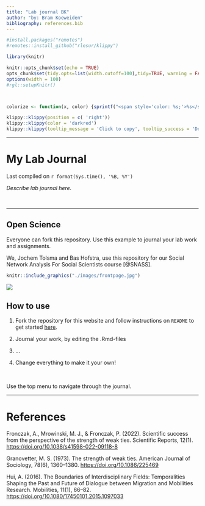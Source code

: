 ```yaml
---
title: "Lab journal BK"
author: "by: Bram Koeweiden"
bibliography: references.bib
---
```


```r
#install.packages("remotes")
#remotes::install_github("rlesur/klippy")
```

```r
library(knitr)

knitr::opts_chunk$set(echo = TRUE)
opts_chunk$set(tidy.opts=list(width.cutoff=100),tidy=TRUE, warning = FALSE, message = FALSE,comment = "#>", cache=TRUE, class.source=c("test"), class.output=c("test2"))
options(width = 100)
#rgl::setupKnitr()



colorize <- function(x, color) {sprintf("<span style='color: %s;'>%s</span>", color, x) }

```

```r
klippy::klippy(position = c( 'right'))
klippy::klippy(color = 'darkred')
klippy::klippy(tooltip_message = 'Click to copy', tooltip_success = 'Done')
```

------------------------------------------------------------------------

```{=html}
<!--- This is the best way to write a comment. 
It also demonstrate, you can add html directly in your rmarkdown file. See: https://www.w3schools.com/html/html_comments.asp --->
```

```{=html}
<!--- to use a multi column page we use Pandoc's fenced Div. 
see here: https://bookdown.org/yihui/rmarkdown-cookbook/multi-column.html 
But please note, we are not here to make a beautiful website, our intention is just to have a quick lab journal up and running --->
```

# My Lab Journal

Last compiled on `r format(Sys.time(), '%B, %Y')`

*Describe lab journal here.*

<br>

------------------------------------------------------------------------

## Open Science

Everyone can fork this repository. Use this example to journal your lab work and assignments.

We, Jochem Tolsma and Bas Hofstra, use this repository for our Social Network Analysis For Social Scientists course [@SNASS]. <!--- this is a reference, stored in references.bib. It will be automatically added at the bottom of the page --->

```r
knitr::include_graphics("./images/frontpage.jpg")
```

![](images/frontpage.jpg)

## How to use

1.  Fork the repository for this website and follow instructions on `README` to get started [here](https://github.com/JochemTolsma/labjournal).

2.  Journal your work, by editing the .Rmd-files

3.  ...

4.  Change everything to make it your own!

<br>

Use the top menu to navigate through the journal.

------------------------------------------------------------------------

# References

Fronczak, A., Mrowinski, M. J., & Fronczak, P. (2022). Scientific success from the perspective of the strength of weak ties. Scientific Reports, 12(1). <https://doi.org/10.1038/s41598-022-09118-8>

Granovetter, M. S. (1973). The strength of weak ties. American Journal of Sociology, 78(6), 1360–1380. <https://doi.org/10.1086/225469>

Hui, A. (2016). The Boundaries of Interdisciplinary Fields: Temporalities Shaping the Past and Future of Dialogue between Migration and Mobilities Research. Mobilities, 11(1), 66–82. <https://doi.org/10.1080/17450101.2015.1097033>
